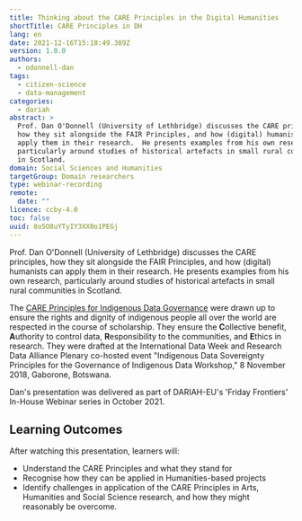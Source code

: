 ```yaml
---
title: Thinking about the CARE Principles in the Digital Humanities
shortTitle: CARE Principles in DH
lang: en
date: 2021-12-16T15:18:49.389Z
version: 1.0.0
authors:
  - odonnell-dan
tags:
  - citizen-science
  - data-management
categories:
  - dariah
abstract: >
  Prof. Dan O'Donnell (University of Lethbridge) discusses the CARE principles,
  how they sit alongside the FAIR Principles, and how (digital) humanists can
  apply them in their research.  He presents examples from his own research,
  particularly around studies of historical artefacts in small rural communities
  in Scotland.
domain: Social Sciences and Humanities
targetGroup: Domain researchers
type: webinar-recording
remote:
  date: ""
licence: ccby-4.0
toc: false
uuid: 8o5O8uYTyIY3XX0o1PEGj
---
```


Prof. Dan O'Donnell (University of Lethbridge) discusses the CARE principles, how they sit alongside the FAIR Principles, and how (digital) humanists can apply them in their research. He presents examples from his own research, particularly around studies of historical artefacts in small rural communities in Scotland.

The [CARE Principles for Indigenous Data Governance](https://www.gida-global.org/care) were drawn up to ensure the rights and dignity of indigenous people all over the world are respected in the course of scholarship. They ensure the **C**ollective benefit, **A**uthority to control data, **R**esponsibility to the communities, and **E**thics in research. They were drafted at the International Data Week and Research Data Alliance Plenary co-hosted event "Indigenous Data Sovereignty Principles for the Governance of Indigenous Data Workshop," 8 November 2018, Gaborone, Botswana.

Dan's presentation was delivered as part of DARIAH-EU's 'Friday Frontiers' In-House Webinar series in October 2021.

## Learning Outcomes

After watching this presentation, learners will:

* Understand the CARE Principles and what they stand for
* Recognise how they can be applied in Humanities-based projects
* Identify challenges in application of the CARE Principles in Arts, Humanities and Social Science research, and how they might reasonably be overcome.

<VideoCard provider="youtube" id="zy6D9UQuiig" title="Thinking about CARE Principles in (Digital) Humanities research" subtitle="Click here to view" image="images/dan-o-donnell-videocard-thumbnail.png" />
